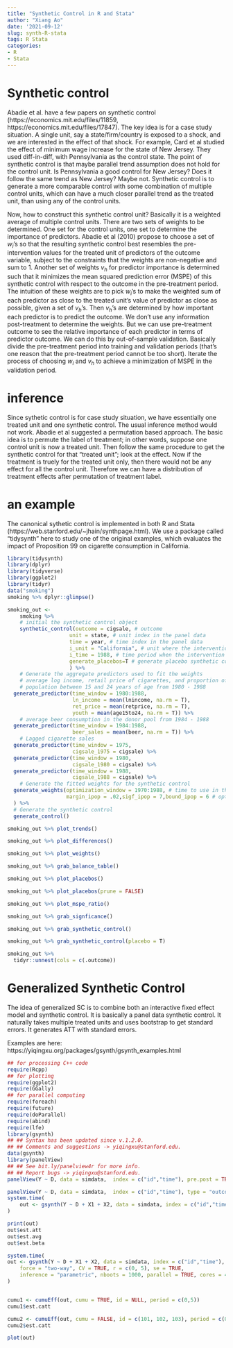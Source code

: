 ```yaml
---
title: "Synthetic Control in R and Stata"
author: "Xiang Ao"
date: '2021-09-12'
slug: synth-R-stata
tags: R Stata
categories:
- R
- Stata
---
```


# Synthetic control

Abadie et al. have a few papers on synthetic control (https://economics.mit.edu/files/11859, https://economics.mit.edu/files/17847).  The key idea is for a case study situation.  A single unit, say a state/firm/country is exposed to a shock, and we are interested in the effect of that shock.  For example, Card et al studied the effect of minimum wage increase for the state of New Jersey.  They used diff-in-diff, with Pennsylvania as the control state.  The point of synthetic control is that maybe parallel trend assumption does not hold for the control unit.  Is Pennsylvania a good control for New Jersey?  Does it follow the same trend as New Jersey?  Maybe not.  Synthetic control is to generate a more comparable control with some combination of multiple control units, which can have a much closer parallel trend as the treated unit, than using any of the control units.

Now, how to construct this synthetic control unit?  Basically it is a weighted average of multiple control units.  There are two sets of weights to be determined.  One set for the control units, one set to determine the importance of predictors.  Abadie et al (2010) propose to choose a set of $w_i$'s so that the resulting synthetic control best resembles the pre-intervention values for the treated unit of predictors of the outcome variable, subject to the constraints that the weights are non-negative and sum to 1.  Another set of weights $v_h$ for predictor importance is determined such that it minimizes the mean squared prediction error (MSPE) of this synthetic control with respect to the outcome in the pre-treatment period.  The intuition of these weights are to pick $w_i$'s to make the weighted sum of each predictor as close to the treated unit's value of predictor as close as possible, given a set of $v_h$'s.  Then $v_h$'s are determined by how important each predictor is to predict the outcome.  We don't use any information post-treatment to determine the weights.  But we can use pre-treatment outcome to see the relative importance of each predictor in terms of predictor outcome.  We can do this by out-of-sample validation.  Basically divide the pre-treatment period into training and validation periods (that's one reason that the pre-treatment period cannot be too short).  Iterate the process of choosing $w_i$ and $v_h$ to achieve a minimization of MSPE in the validation period.

# inference

Since sythetic control is for case study situation, we have essentially one treated unit and one synthetic control.  The usual inference method would not work.  Abadie et al suggested a permutation based approach.  The basic idea is to permute the label of treatment; in other words, suppose one control unit is now a treated unit.  Then follow the same procedure to get the synthetic control for that "treated unit"; look at the effect.  Now if the treatment is truely for the treated unit only, then there would not be any effect for all the control unit.  Therefore we can have a distribution of treatment effects after permutation of treatment label.

# an example

The canonical sythetic control is implemented in both R and Stata (https://web.stanford.edu/~jhain/synthpage.html).  We use a package called "tidysynth" here to study one of the original examples, which evaluates the impact of Proposition 99 on cigarette consumption in California.


```r
library(tidysynth)
library(dplyr)
library(tidyverse)
library(ggplot2)
library(tidyr)
data("smoking")
smoking %>% dplyr::glimpse()
```


```r
smoking_out <-
    smoking %>%
    # initial the synthetic control object
    synthetic_control(outcome = cigsale, # outcome
                    unit = state, # unit index in the panel data
                    time = year, # time index in the panel data
                    i_unit = "California", # unit where the intervention occurred
                    i_time = 1988, # time period when the intervention occurred
                    generate_placebos=T # generate placebo synthetic controls (for inference)
                    ) %>%
    # Generate the aggregate predictors used to fit the weights
    # average log income, retail price of cigarettes, and proportion of the
    # population between 15 and 24 years of age from 1980 - 1988
  generate_predictor(time_window = 1980:1988,
                     ln_income = mean(lnincome, na.rm = T),
                     ret_price = mean(retprice, na.rm = T),
                     youth = mean(age15to24, na.rm = T)) %>%
    # average beer consumption in the donor pool from 1984 - 1988
  generate_predictor(time_window = 1984:1988,
                     beer_sales = mean(beer, na.rm = T)) %>%
    # Lagged cigarette sales 
  generate_predictor(time_window = 1975,
                     cigsale_1975 = cigsale) %>%
  generate_predictor(time_window = 1980,
                     cigsale_1980 = cigsale) %>%
  generate_predictor(time_window = 1988,
                     cigsale_1988 = cigsale) %>%
    # Generate the fitted weights for the synthetic control
  generate_weights(optimization_window = 1970:1988, # time to use in the optimization task
                   margin_ipop = .02,sigf_ipop = 7,bound_ipop = 6 # optimizer options
  ) %>%
  # Generate the synthetic control
  generate_control()

smoking_out %>% plot_trends()

smoking_out %>% plot_differences()

smoking_out %>% plot_weights()

smoking_out %>% grab_balance_table()

smoking_out %>% plot_placebos()

smoking_out %>% plot_placebos(prune = FALSE)

smoking_out %>% plot_mspe_ratio()

smoking_out %>% grab_signficance()

smoking_out %>% grab_synthetic_control()

smoking_out %>% grab_synthetic_control(placebo = T)

smoking_out %>% 
  tidyr::unnest(cols = c(.outcome)) 


```

# Generalized Synthetic Control

The idea of generalized SC is to combine both an interactive fixed effect model and synthetic control.  It is basically a panel data synthetic control.  It naturally takes multiple treated units and uses bootstrap to get standard errors.  It generates ATT with standard errors. 

Examples are here: https://yiqingxu.org/packages/gsynth/gsynth_examples.html
 

```r
## for processing C++ code
require(Rcpp) 
## for plotting
require(ggplot2)  
require(GGally) 
## for parallel computing 
require(foreach)  
require(future)
require(doParallel) 
require(abind) 
require(lfe)
library(gsynth)
## ## Syntax has been updated since v.1.2.0.
## ## Comments and suggestions -> yiqingxu@stanford.edu.
data(gsynth)
library(panelView)
## ## See bit.ly/panelview4r for more info.
## ## Report bugs -> yiqingxu@stanford.edu.
panelView(Y ~ D, data = simdata,  index = c("id","time"), pre.post = TRUE) 

panelView(Y ~ D, data = simdata,  index = c("id","time"), type = "outcome") 
system.time(
    out <- gsynth(Y ~ D + X1 + X2, data = simdata, index = c("id","time"), force = "two-way", CV = TRUE, r = c(0, 5), se = TRUE, inference = "parametric", nboots = 1000, parallel = FALSE)
)

print(out)
out$est.att
out$est.avg
out$est.beta

system.time(
out <- gsynth(Y ~ D + X1 + X2, data = simdata, index = c("id","time"), 
    force = "two-way", CV = TRUE, r = c(0, 5), se = TRUE, 
    inference = "parametric", nboots = 1000, parallel = TRUE, cores = 4)
)


cumu1 <- cumuEff(out, cumu = TRUE, id = NULL, period = c(0,5))
cumu1$est.catt

cumu2 <- cumuEff(out, cumu = FALSE, id = c(101, 102, 103), period = c(0,5))
cumu2$est.catt

plot(out) 

```

